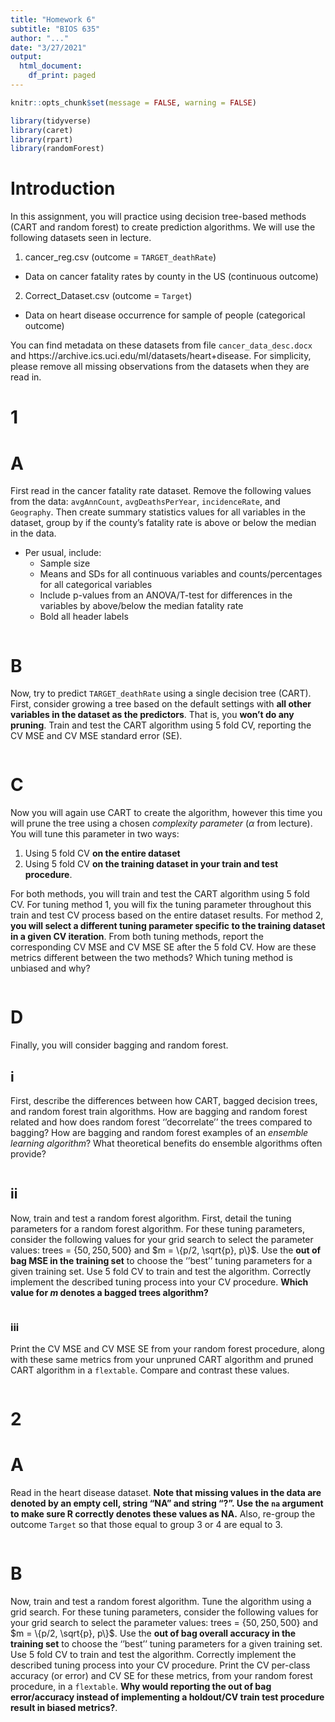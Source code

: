 ---
title: "Homework 6"
subtitle: "BIOS 635"
author: "..."
date: "3/27/2021"
output:
  html_document:
    df_print: paged
---

```{r setup, include=FALSE}
knitr::opts_chunk$set(message = FALSE, warning = FALSE)
```

```{r}
library(tidyverse)
library(caret)
library(rpart)
library(randomForest)
```

# Introduction

In this assignment, you will practice using decision tree-based methods (CART and random forest) to create prediction algorithms.  We will use the following datasets seen in lecture.

1. cancer_reg.csv (outcome = `TARGET_deathRate`)
  - Data on cancer fatality rates by county in the US (continuous outcome)

2. Correct_Dataset.csv (outcome = `Target`)
  - Data on heart disease occurrence for sample of people (categorical outcome)
  
You can find metadata on these datasets from file `cancer_data_desc.docx` and https://archive.ics.uci.edu/ml/datasets/heart+disease.  For simplicity, please remove all missing observations from the datasets when they are read in.

# 1
# A 
First read in the cancer fatality rate dataset.  Remove the following values from the data: `avgAnnCount`, `avgDeathsPerYear`, `incidenceRate`, and `Geography`.  Then create summary statistics values for all variables in the dataset, group by if the county's fatality rate is above or below the median in the data.

- Per usual, include:
  - Sample size
  - Means and SDs for all continuous variables and counts/percentages for all categorical variables
  - Include p-values from an ANOVA/T-test for differences in the variables by above/below the median fatality rate
  - Bold all header labels

```{r}

```

# B 
Now, try to predict `TARGET_deathRate` using a single decision tree (CART).  First, consider growing a tree based on the default settings with **all other variables in the dataset as the predictors**.  That is, you **won't do any pruning**.  Train and test the CART algorithm using 5 fold CV, reporting the CV MSE and CV MSE standard error (SE). 

```{r}

```

# C 
Now you will again use CART to create the algorithm, however this time you will prune the tree using a chosen *complexity parameter* ($\alpha$ from lecture).  You will tune this parameter in two ways:

1. Using 5 fold CV **on the entire dataset**
2. Using 5 fold CV **on the training dataset in your train and test procedure**.

For both methods, you will train and test the CART algorithm using 5 fold CV.  For tuning method 1, you will fix the tuning parameter throughout this train and test CV process based on the entire dataset results.  For method 2, **you will select a different tuning parameter specific to the training dataset in a given CV iteration**.  From both tuning methods, report the corresponding CV MSE and CV MSE SE after the 5 fold CV.  How are these metrics different between the two methods?  Which tuning method is unbiased and why?

```{r}

```

# D
Finally, you will consider bagging and random forest.  

## i
First, describe the differences between how CART, bagged decision trees, and random forest train algorithms.  How are bagging and random forest related and how does random forest ''decorrelate'' the trees compared to bagging?  How are bagging and random forest examples of an *ensemble learning algorithm*?  What theoretical benefits do ensemble algorithms often provide?

```{r}

```

## ii
Now, train and test a random forest algorithm.  First, detail the tuning parameters for a random forest algorithm.  For these tuning parameters, consider the following values for your grid search to select the parameter values: trees = $\{50, 250, 500\}$ and $m = \{p/2, \sqrt{p}, p\}$.  Use the **out of bag MSE in the training set** to choose the ''best'' tuning parameters for a given training set.  Use 5 fold CV to train and test the algorithm.  Correctly implement the described tuning process into your CV procedure.  **Which value for $m$ denotes a bagged trees algorithm?**

```{r}

```

### iii
Print the CV MSE and CV MSE SE from your random forest procedure, along with these same metrics from your unpruned CART algorithm and pruned CART algorithm in a `flextable`.  Compare and contrast these values.

```{r}

```

# 2
# A
Read in the heart disease dataset.  **Note that missing values in the data are denoted by an empty cell, string "NA" and string "?".  Use the `na` argument to make sure R correctly denotes these values as NA.**  Also, re-group the outcome `Target` so that those equal to group 3 or 4 are equal to 3.

```{r}

```

# B
Now, train and test a random forest algorithm. Tune the algorithm using a grid search.  For these tuning parameters, consider the following values for your grid search to select the parameter values: trees = $\{50, 250, 500\}$ and $m = \{p/2, \sqrt{p}, p\}$.  Use the **out of bag overall accuracy in the training set** to choose the ''best'' tuning parameters for a given training set.  Use 5 fold CV to train and test the algorithm.  Correctly implement the described tuning process into your CV procedure.  Print the CV per-class accuracy (or error) and CV SE for these metrics, from your random forest procedure, in a `flextable`.  **Why would reporting the out of bag error/accuracy instead of implementing a holdout/CV train test procedure result in biased metrics?**.

```{r}

```